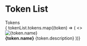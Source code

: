 

<Meta title="cw3/TokenList" />

# Token List

<div className="subheading">Tokens</div>

<div className="link-list">
  { tokenList.tokens.map((token) => (
     <>
      <div className="link-item-img-wrapper">
        <Image src={token.icon} alt={token.name} />
      </div>
      <span>
        <strong>{token.name}</strong>
        {token.description}
      </span>
      </>
  ))}
</div>
